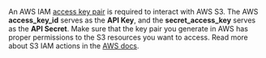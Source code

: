 An AWS IAM [access key pair](https://docs.aws.amazon.com/IAM/latest/UserGuide/id_credentials_access-keys.html) is required to interact with AWS S3.
The AWS **access_key_id** serves as the **API Key**, and the **secret_access_key** serves as the **API Secret**.
Make sure that the key pair you generate in AWS has proper permissions to the S3 resources you want to access.
Read more about S3 IAM actions in the [AWS docs](https://docs.aws.amazon.com/AmazonS3/latest/userguide/using-with-s3-actions.html).

